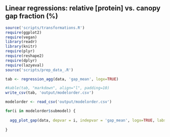 ## Linear regressions: relative [protein] vs. canopy gap fraction (%)

```r
source('scripts/transformations.R')
require(ggplot2)
require(vegan)
library(readr)
library(knitr)
require(plyr)
require(reshape2)
require(dplyr)
require(lazyeval)
source('scripts/prep_data_.R')

tab <- regression_agg(data, 'gap_mean', logx=TRUE)

#kable(tab, "markdown", align="l", padding=10)
write_csv(tab, 'output/modelorder.csv')

modelorder <- read_csv('output/modelorder.csv')
````


```r

for(i in modelorder$submodel) {
  
  agg_plot_gap(data, depvar = i, indepvar = 'gap_mean', logx=TRUE, labs = 'canopy gap fraction (%)')
  
}

````
